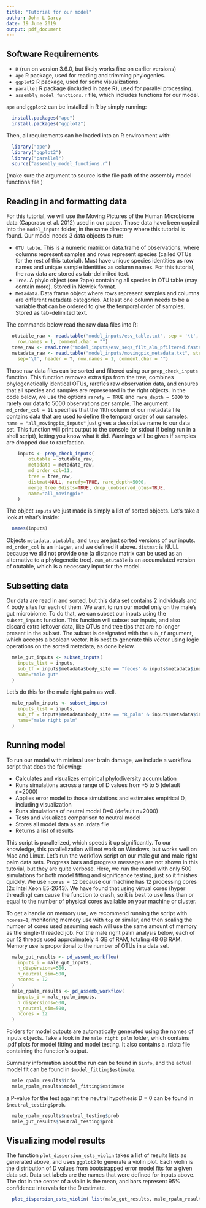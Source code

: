 ```yaml
---
title: "Tutorial for our model"
author: John L Darcy
date: 19 June 2019
output: pdf_document
---
```



## Software Requirements
* `R` (run on version 3.6.0, but likely works fine on earlier versions)
* `ape` R package, used for reading and trimming phylogenies.
* `ggplot2` R package, used for some visualizations.
* `parallel` R package (included in base R), used for parallel processing.
* `assembly_model_functions.r` file, which includes functions for our model.

`ape` and `ggplot2` can be installed in R by simply running:
```r
  install.packages("ape")
  install.packages("ggplot2")
```
Then, all requirements can be loaded into an R environment with:
```r
  library("ape")
  library("ggplot2")
  library("parallel")
  source("assembly_model_functions.r")
```
(make sure the argument to source is the file path of the assembly model functions file.)

## Reading in and formatting data
For this tutorial, we will use the Moving Pictures of the Human Microbiome data (Caporaso et al. 2012) used in our paper. Those data have been copied into the `model_inputs` folder, in the same directory where this tutorial is found. Our model needs 3 data objects to run:

* `OTU table`. This is a numeric matrix or data.frame of observations, where columns represent samples and rows represent species (called OTUs for the rest of this tutorial). Must have unique species identities as row names and unique sample identities as column names. For this tutorial, the raw data are stored as tab-delimited text.
* `Tree`. A phylo object (see ?ape) containing all species in OTU table (may contain more). Stored in Newick format. 
* `Metadata`. Data.frame object where rows represent samples and columns are different metadata categories. At least one column needs to be a variable that can be ordered to give the temporal order of samples. Stored as tab-delimited text.

The commands below read the raw data files into R:
```r
  otutable_raw <- read.table("model_inputs/esv_table.txt", sep = '\t', header = T,
    row.names = 1, comment.char = "")
  tree_raw <- read.tree("model_inputs/esv_seqs_filt_aln_pfiltered.fasta.treefile")
  metadata_raw <- read.table("model_inputs/movingpix_metadata.txt", stringsAsFactors = F,
    sep='\t', header = T, row.names = 1, comment.char = "")
```

Those raw data files can be sorted and filtered using our `prep_check_inputs` function. This function removes extra tips from the tree, combines phylogenetically identical OTUs, rarefies raw observation data, and ensures that all species and samples are represented in the right objects. In the code below, we use the options `rarefy = TRUE` and `rare_depth = 5000` to rarefy our data to 5000 observations per sample. The argument `md_order_col = 11` specifies that the 11th column of our metadata file contains data that are used to define the temporal order of our samples. `name = "all_movingpix_inputs"` just gives a descriptive name to our data set. This function will print output to the console (or stdout if being run in a shell script), letting you know what it did. Warnings will be given if samples are dropped due to rarefaction.
```r
	inputs <- prep_check_inputs(
		otutable = otutable_raw,
		metadata = metadata_raw,
		md_order_col=11,
		tree = tree_raw,
		distmat=NULL, rarefy=TRUE, rare_depth=5000, 
		merge_tree_0dists=TRUE, drop_unobserved_otus=TRUE,
		name="all_movingpix"
	)
```
The object `inputs` we just made is simply a list  of sorted objects. Let's take a look at what's inside:
```r
  names(inputs)
```

Objects `metadata`, `otutable`, and `tree` are just sorted versions of our inputs. `md_order_col` is an integer, and we defined it above. `distmat` is NULL because we did not provide one (a distance matrix can be used as an alternative to a phylogenetic tree). `cum_otutable` is an accumulated version of otutable, which is a necessary input for the model. 

## Subsetting data

Our data are read in and sorted, but this data set contains 2 individuals and 4 body sites for each of them. We want to run our model only on the male's gut microbiome. To do that, we can subset our inputs using the  `subset_inputs` function. This function will subset our inputs, and also discard extra leftover data, like OTUs and tree tips that are no longer present in the subset. The subset is designated with the `sub_tf` argument, which accepts a boolean vector. It is best to generate this vector using logic operations on the sorted metadata, as done below. 
```r
  male_gut_inputs <- subset_inputs(
    inputs_list = inputs,
    sub_tf = inputs$metadata$body_site == "feces" & inputs$metadata$individual == "M3",
    name="male gut"
  )
```
Let's do this for the male right palm as well. 
```r
  male_rpalm_inputs <- subset_inputs(
    inputs_list = inputs,
    sub_tf = inputs$metadata$body_site == "R_palm" & inputs$metadata$individual == "M3",
    name="male right palm"
  )
```

## Running model

To run our model with minimal user brain damage, we include a workflow script that does the following:

* Calculates and visualizes empirical phylodiversity accumulation
* Runs simulations across a range of D values from -5 to 5 (default n=2000)
* Applies error model to those simulations and estimates empirical D, including visualization
* Runs simulations of neutral model D=0 (default n=2000)
* Tests and visualizes comparison to neutral model
* Stores all model data as an .rdata file
* Returns a list of results

This script is parallelized, which speeds it up significantly. To our knowledge, this parallelization will not work on Windows, but works well on Mac and Linux. Let's run the workflow script on our male gut and male right palm data sets. Progress bars and progress messages are not shown in this tutorial, but they are quite verbose. Here, we run the model with only 500 simulations for both model fitting and significance testing, just so it finishes quickly. We use `ncores = 12` because our machine has 12 processing cores (2x Intel Xeon E5-2643). We have found that using virtual cores (hyper threading) can cause the function to crash, so it is best to use less than or equal to the number of physical cores available on your machine or cluster. 

To get a handle on memory use, we recommend running the script with `ncores=1`, monitoring memory use with `top` or similar, and then scaling the number of cores used assuming each will use the same amount of memory as the single-threaded job. For the male right palm analysis below, each of our 12 threads used approximately 4 GB of RAM, totaling 48 GB RAM. Memory use is proportional to the number of OTUs in a data set. 

```r
  male_gut_results <- pd_assemb_workflow(
    inputs_i = male_gut_inputs,
    n_dispersions=500,
    n_neutral_sim=500,
    ncores = 12
  )
  male_rpalm_results <- pd_assemb_workflow(
    inputs_i = male_rpalm_inputs,
    n_dispersions=500,
    n_neutral_sim=500,
    ncores = 12
  )
```
Folders for model outputs are automatically generated using the names of inputs objects. Take a look in the `male right palm` folder, which contains .pdf plots for model fitting and model testing. It also contains a .rdata file containing the function's output.

Summary information about the run can be found in `$info`, and the actual model fit can be found in `$model_fitting$estimate`.

```r
  male_rpalm_results$info
  male_rpalm_results$model_fitting$estimate
```

a P-value for the test against the neutral hypothesis D = 0 can be found in `$neutral_testing$prob`.
```r
  male_rpalm_results$neutral_testing$prob
  male_gut_results$neutral_testing$prob
```

## Visualizing model results

The function `plot_dispersion_ests_violin` takes a list of results lists as generated above, and uses `ggplot2` to generate a violin plot. Each violin is the distribution of D values from bootstrapped error model fits for a given data set. Data set labels are the names that were defined for inputs above. The dot in the center of a violin is  the mean, and bars represent 95% confidence intervals for the D estimate.

```r
  plot_dispersion_ests_violin( list(male_gut_results, male_rpalm_results) )
```
